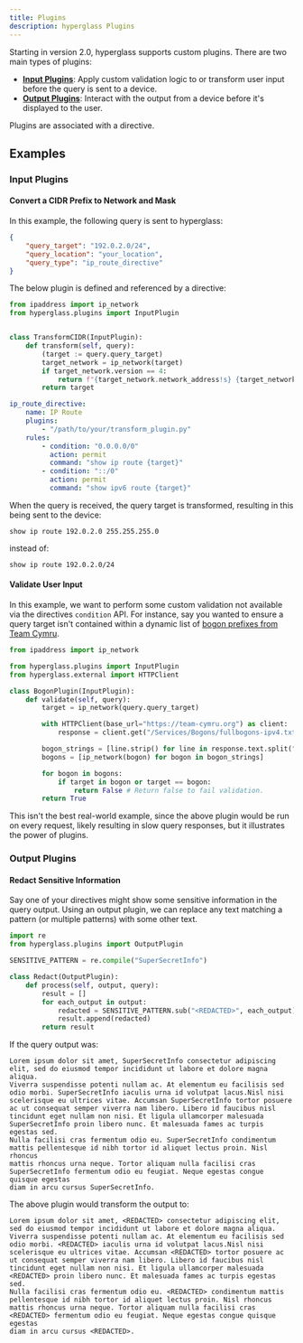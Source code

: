 ```yaml
---
title: Plugins
description: hyperglass Plugins
---
```



Starting in version 2.0, hyperglass supports custom plugins. There are two main types of plugins:

-   [**Input Plugins**](#input-plugins): Apply custom validation logic to or transform user input before the query is sent to a device.
-   [**Output Plugins**](#output-plugins): Interact with the output from a device before it's displayed to the user.

Plugins are associated with a directive.

## Examples

### Input Plugins

#### Convert a CIDR Prefix to Network and Mask

In this example, the following query is sent to hyperglass:

```json filename="Example Query"
{
    "query_target": "192.0.2.0/24",
    "query_location": "your_location",
    "query_type": "ip_route_directive"
}
```

The below plugin is defined and referenced by a directive:

```python filename="/path/to/your/transform_plugin.py"
from ipaddress import ip_network
from hyperglass.plugins import InputPlugin


class TransformCIDR(InputPlugin):
    def transform(self, query):
        (target := query.query_target)
        target_network = ip_network(target)
        if target_network.version == 4:
            return f"{target_network.network_address!s} {target_network.netmask!s}"
        return target
```

```yaml filename="directives.yaml"
ip_route_directive:
    name: IP Route
    plugins:
        - "/path/to/your/transform_plugin.py"
    rules:
        - condition: "0.0.0.0/0"
          action: permit
          command: "show ip route {target}"
        - condition: "::/0"
          action: permit
          command: "show ipv6 route {target}"
```

When the query is received, the query target is transformed, resulting in this being sent to the device:

```
show ip route 192.0.2.0 255.255.255.0
```

instead of:

```
show ip route 192.0.2.0/24
```

#### Validate User Input

In this example, we want to perform some custom validation not available via the directives `condition` API. For instance, say you wanted to ensure a query target isn't contained within a dynamic list of [bogon prefixes from Team Cymru](https://www.team-cymru.com/bogon-networks).

```python filename="/path/to/your/validation_plugin.py"
from ipaddress import ip_network

from hyperglass.plugins import InputPlugin
from hyperglass.external import HTTPClient

class BogonPlugin(InputPlugin):
    def validate(self, query):
        target = ip_network(query.query_target)

        with HTTPClient(base_url="https://team-cymru.org") as client:
            response = client.get("/Services/Bogons/fullbogons-ipv4.txt")

        bogon_strings = [line.strip() for line in response.text.split("\n") if not line.startswith("#")]
        bogons = [ip_network(bogon) for bogon in bogon_strings]

        for bogon in bogons:
            if target in bogon or target == bogon:
                return False # Return false to fail validation.
        return True
```

This isn't the best real-world example, since the above plugin would be run on every request, likely resulting in slow query responses, but it illustrates the power of plugins.

### Output Plugins

#### Redact Sensitive Information

Say one of your directives might show some sensitive information in the query output. Using an output plugin, we can replace any text matching a pattern (or multiple patterns) with some other text.

```python
import re
from hyperglass.plugins import OutputPlugin

SENSITIVE_PATTERN = re.compile("SuperSecretInfo")

class Redact(OutputPlugin):
    def process(self, output, query):
        result = []
        for each_output in output:
            redacted = SENSITIVE_PATTERN.sub("<REDACTED>", each_output)
            result.append(redacted)
        return result
```

If the query output was:

```
Lorem ipsum dolor sit amet, SuperSecretInfo consectetur adipiscing elit, sed do eiusmod tempor incididunt ut labore et dolore magna aliqua.
Viverra suspendisse potenti nullam ac. At elementum eu facilisis sed odio morbi. SuperSecretInfo iaculis urna id volutpat lacus.Nisl nisi
scelerisque eu ultrices vitae. Accumsan SuperSecretInfo tortor posuere ac ut consequat semper viverra nam libero. Libero id faucibus nisl
tincidunt eget nullam non nisi. Et ligula ullamcorper malesuada SuperSecretInfo proin libero nunc. Et malesuada fames ac turpis egestas sed.
Nulla facilisi cras fermentum odio eu. SuperSecretInfo condimentum mattis pellentesque id nibh tortor id aliquet lectus proin. Nisl rhoncus
mattis rhoncus urna neque. Tortor aliquam nulla facilisi cras SuperSecretInfo fermentum odio eu feugiat. Neque egestas congue quisque egestas
diam in arcu cursus SuperSecretInfo.
```

The above plugin would transform the output to:

```
Lorem ipsum dolor sit amet, <REDACTED> consectetur adipiscing elit, sed do eiusmod tempor incididunt ut labore et dolore magna aliqua.
Viverra suspendisse potenti nullam ac. At elementum eu facilisis sed odio morbi. <REDACTED> iaculis urna id volutpat lacus.Nisl nisi
scelerisque eu ultrices vitae. Accumsan <REDACTED> tortor posuere ac ut consequat semper viverra nam libero. Libero id faucibus nisl
tincidunt eget nullam non nisi. Et ligula ullamcorper malesuada <REDACTED> proin libero nunc. Et malesuada fames ac turpis egestas sed.
Nulla facilisi cras fermentum odio eu. <REDACTED> condimentum mattis pellentesque id nibh tortor id aliquet lectus proin. Nisl rhoncus
mattis rhoncus urna neque. Tortor aliquam nulla facilisi cras <REDACTED> fermentum odio eu feugiat. Neque egestas congue quisque egestas
diam in arcu cursus <REDACTED>.
```
